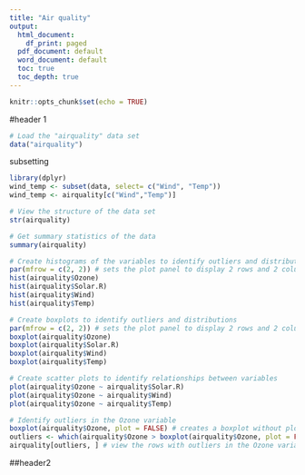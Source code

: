---
title: "Air quality"
output:
  html_document:
    df_print: paged
  pdf_document: default
  word_document: default
  toc: true
  toc_depth: true
---

```{r setup, include=FALSE}
knitr::opts_chunk$set(echo = TRUE)
```

#header 1
```{r}
# Load the "airquality" data set
data("airquality")
```

subsetting

```{r}
library(dplyr)
wind_temp <- subset(data, select= c("Wind", "Temp"))
wind_temp <- airquality[c("Wind","Temp")]
```

```{r}
# View the structure of the data set
str(airquality)

# Get summary statistics of the data
summary(airquality)

# Create histograms of the variables to identify outliers and distributions
par(mfrow = c(2, 2)) # sets the plot panel to display 2 rows and 2 columns
hist(airquality$Ozone)
hist(airquality$Solar.R)
hist(airquality$Wind)
hist(airquality$Temp)

# Create boxplots to identify outliers and distributions
par(mfrow = c(2, 2)) # sets the plot panel to display 2 rows and 2 columns
boxplot(airquality$Ozone)
boxplot(airquality$Solar.R)
boxplot(airquality$Wind)
boxplot(airquality$Temp)

# Create scatter plots to identify relationships between variables
plot(airquality$Ozone ~ airquality$Solar.R)
plot(airquality$Ozone ~ airquality$Wind)
plot(airquality$Ozone ~ airquality$Temp)

```
```{r}
# Identify outliers in the Ozone variable
boxplot(airquality$Ozone, plot = FALSE) # creates a boxplot without plotting it
outliers <- which(airquality$Ozone > boxplot(airquality$Ozone, plot = FALSE)$stats[5] | airquality$Ozone < boxplot(airquality$Ozone, plot = FALSE)$stats[1])
airquality[outliers, ] # view the rows with outliers in the Ozone variable

```
##header2


